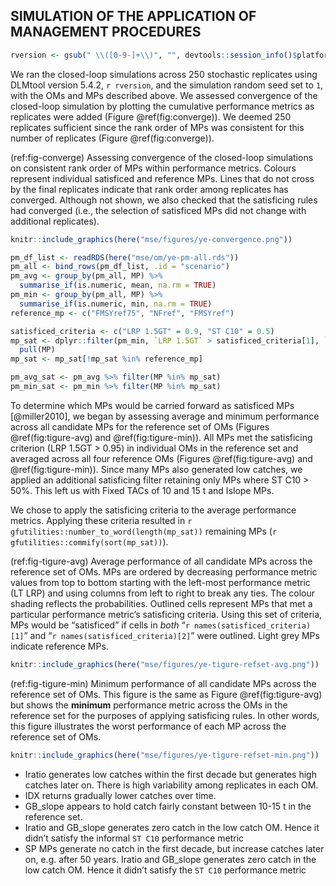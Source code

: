 ## SIMULATION OF THE APPLICATION OF MANAGEMENT PROCEDURES {#sec:simulation}

```r
rversion <- gsub(" \\([0-9-]+\\)", "", devtools::session_info()$platform$version)
```

We ran the closed-loop simulations across 250 stochastic replicates using DLMtool version 5.4.2, `r rversion`, and the simulation random seed set to `1`, with the OMs and MPs described above.
We assessed convergence of the closed-loop simulation by plotting the cumulative performance metrics as replicates were added (Figure \@ref(fig:converge)).
We deemed 250 replicates sufficient since the rank order of MPs was consistent for this number of replicates (Figure \@ref(fig:converge)).

(ref:fig-converge)
Assessing convergence of the closed-loop simulations on consistent rank order of MPs within performance metrics.
Colours represent individual satisficed and reference MPs.
Lines that do not cross by the final replicates indicate that rank order among replicates has converged.
Although not shown, we also checked that the satisficing rules had converged (i.e., the selection of satisficed MPs did not change with additional replicates).

```r
knitr::include_graphics(here("mse/figures/ye-convergence.png"))
```

```r
pm_df_list <- readRDS(here("mse/om/ye-pm-all.rds"))
pm_all <- bind_rows(pm_df_list, .id = "scenario")
pm_avg <- group_by(pm_all, MP) %>%
  summarise_if(is.numeric, mean, na.rm = TRUE)
pm_min <- group_by(pm_all, MP) %>%
  summarise_if(is.numeric, min, na.rm = TRUE)
reference_mp <- c("FMSYref75", "NFref", "FMSYref")

satisficed_criteria <- c("LRP 1.5GT" = 0.9, "ST C10" = 0.5)
mp_sat <- dplyr::filter(pm_min, `LRP 1.5GT` > satisficed_criteria[1], `ST C10` > satisficed_criteria[2]) %>%
  pull(MP)
mp_sat <- mp_sat[!mp_sat %in% reference_mp]

pm_avg_sat <- pm_avg %>% filter(MP %in% mp_sat)
pm_min_sat <- pm_min %>% filter(MP %in% mp_sat)
```

To determine which MPs would be carried forward as satisficed MPs [@miller2010], we began by assessing average and minimum performance across all candidate MPs for the reference set of OMs (Figures \@ref(fig:tigure-avg) and \@ref(fig:tigure-min)).
All MPs met the satisficing criterion (LRP 1.5GT > 0.95) in individual OMs in the reference set and averaged across all four reference OMs (Figures \@ref(fig:tigure-avg) and \@ref(fig:tigure-min)).
Since many MPs also generated low catches, we applied an additional satisficing filter retaining only MPs where ST C10 > 50%.
This left us with Fixed TACs of 10 and 15 t and Islope MPs.

We chose to apply the satisficing criteria to the average performance metrics.
Applying these criteria resulted in `r gfutilities::number_to_word(length(mp_sat))` remaining MPs (`r gfutilities::commify(sort(mp_sat))`).

(ref:fig-tigure-avg) Average performance of all candidate MPs across the reference set of OMs.
MPs are ordered by decreasing performance metric values from top to bottom starting with the left-most performance metric (LT LRP) and using columns from left to right to break any ties.
The colour shading reflects the probabilities.
Outlined cells represent MPs that met a particular performance metric's satisficing criteria.
Using this set of criteria, MPs would be "satisficed" if cells in *both* "`r names(satisficed_criteria)[1]`" and "`r names(satisficed_criteria)[2]`" were outlined.
Light grey MPs indicate reference MPs.

```r
knitr::include_graphics(here("mse/figures/ye-tigure-refset-avg.png"))
```

(ref:fig-tigure-min) Minimum performance of all candidate MPs across the reference set of OMs.
This figure is the same as Figure \@ref(fig:tigure-avg) but shows the **minimum** performance metric across the OMs in the reference set for the purposes of applying satisficing rules.
In other words, this figure illustrates the worst performance of each MP across the reference set of OMs.

```r
knitr::include_graphics(here("mse/figures/ye-tigure-refset-min.png"))
```

- Iratio generates low catches within the first decade but generates high catches later on. There is high variability among replicates in each OM.
- IDX returns gradually lower catches over time.
- GB_slope appears to hold catch fairly constant between 10-15 t in the reference set.
- Iratio and GB_slope generates zero catch in the low catch OM. Hence it didn't satisfy the informal `ST C10` performance metric
- SP MPs generate no catch in the first decade, but increase catches later on, e.g. after 50 years.
Iratio and GB_slope generates zero catch in the low catch OM. Hence it didn't satisfy the `ST C10` performance metric
